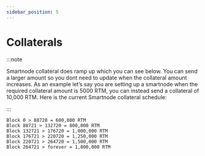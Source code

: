 ```yaml
---
sidebar_position: 5
---
```


# Collaterals

:::note

Smartnode collateral does ramp up which you can see below. You can send a larger amount so you dont need to update when the collateral amount increases. As an example let’s say you are setting up a smartnode when the required collateral amount is 5000 RTM, you can instead send a collateral of 10,000 RTM. Here is the current Smartnode collateral schedule:

:::

```
Block 0 > 88720 = 600,000 RTM
Block 88721 > 132720 = 800,000 RTM
Block 132721 > 176720 = 1,000,000 RTM
Block 176721 > 220720 = 1,250,000 RTM
Block 220721 > 264720 = 1,500,000 RTM
Block 264721 > forever = 1,800,000 RTM
```
